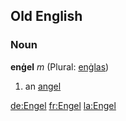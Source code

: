==Old English==
===Noun===
'''enġel''' ''m'' (Plural: [[enġlas]])

#an [[angel]]

[[de:Engel]]
[[fr:Engel]]
[[la:Engel]]